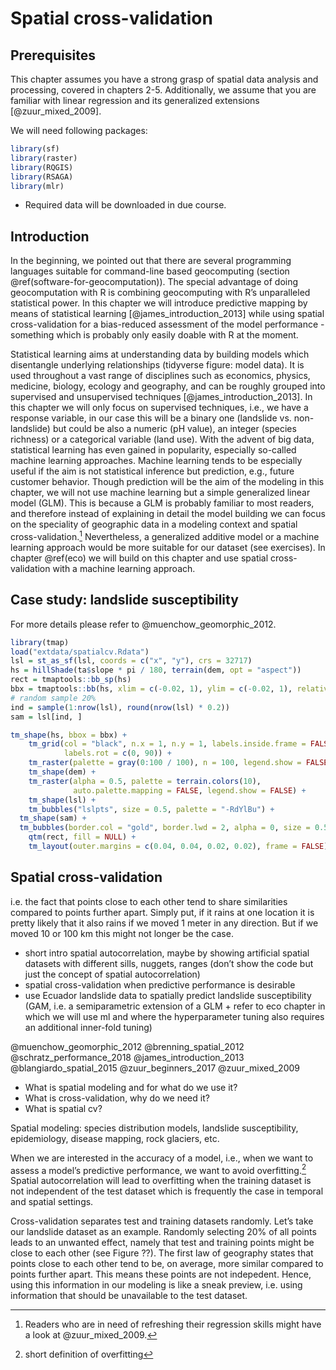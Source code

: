 # Spatial cross-validation {#spatial-cv}

## Prerequisites {-}

This chapter assumes you have a strong grasp of spatial data analysis and processing, covered in chapters 2-5.
Additionally, we assume that you are familiar with linear regression and its generalized extensions [@zuur_mixed_2009].

We will need following packages:

```r
library(sf)
library(raster)
library(RQGIS)
library(RSAGA)
library(mlr)
```

- Required data will be downloaded in due course.

## Introduction
In the beginning, we pointed out that there are several programming languages suitable for command-line based geocomputing (section \@ref(software-for-geocomputation)).
The special advantage of doing geocomputation with R is combining geocomputing with R's unparalleled statistical power.
In this chapter we will introduce predictive mapping by means of statistical learning [@james_introduction_2013] while using spatial cross-validation for a bias-reduced assessment of the model performance - something which is probably only easily doable with R at the moment.

Statistical learning aims at understanding data by building models which disentangle underlying relationships (tidyverse figure: model data).
It is used throughout a vast range of disciplines such as economics, physics, medicine, biology, ecology and geography, and can be roughly grouped into supervised and unsupervised techniques [@james_introduction_2013].
In this chapter we will only focus on supervised techniques, i.e., we have a response variable, in our case this will be a binary one (landslide vs. non-landslide) but could be also a numeric (pH value), an integer (species richness) or a categorical variable (land use).
With the advent of big data, statistical learning has even gained in popularity, especially so-called machine learning approaches.
Machine learning tends to be especially useful if the aim is not statistical inference but prediction, e.g., future customer behavior.
Though prediction will be the aim of the modeling in this chapter, we will not use machine learning but a simple generalized linear model (GLM).
This is because a GLM is probably familiar to most readers, and therefore instead of explaining in detail the model building we can focus on the speciality of geographic data in a modeling context and spatial cross-validation.^[Readers who are in need of refreshing their regression skills might have a look at @zuur_mixed_2009.]
Nevertheless, a generalized additive model or a machine learning approach would be more suitable for our dataset (see exercises).
In chapter \@ref(eco) we will build on this chapter and use spatial cross-validation with a machine learning approach.

## Case study: landslide susceptibility {#case-study}

For more details please refer to @muenchow_geomorphic_2012.

```r
library(tmap)
load("extdata/spatialcv.Rdata")
lsl = st_as_sf(lsl, coords = c("x", "y"), crs = 32717)
hs = hillShade(ta$slope * pi / 180, terrain(dem, opt = "aspect"))
rect = tmaptools::bb_sp(hs)
bbx = tmaptools::bb(hs, xlim = c(-0.02, 1), ylim = c(-0.02, 1), relative = TRUE)
# random sample 20%
ind = sample(1:nrow(lsl), round(nrow(lsl) * 0.2))
sam = lsl[ind, ]

tm_shape(hs, bbox = bbx) +
	tm_grid(col = "black", n.x = 1, n.y = 1, labels.inside.frame = FALSE,
	        labels.rot = c(0, 90)) +
	tm_raster(palette = gray(0:100 / 100), n = 100, legend.show = FALSE) +
	tm_shape(dem) +
	tm_raster(alpha = 0.5, palette = terrain.colors(10),
	          auto.palette.mapping = FALSE, legend.show = FALSE) +
	tm_shape(lsl) + 
	tm_bubbles("lslpts", size = 0.5, palette = "-RdYlBu") +
  tm_shape(sam) +
  tm_bubbles(border.col = "gold", border.lwd = 2, alpha = 0, size = 0.5) +
	qtm(rect, fill = NULL) +
	tm_layout(outer.margins = c(0.04, 0.04, 0.02, 0.02), frame = FALSE)
```


## Spatial cross-validation

i.e. the fact that points close to each other tend to share similarities compared to points further apart.
Simply put, if it rains at one location it is pretty likely that it also rains if we moved 1 meter in any direction.
But if we moved 10 or 100 km this might not longer be the case. 


- short intro spatial autocorrelation, maybe by showing artificial spatial datasets with different sills, nuggets, ranges (don't show the code but just the concept of spatial autocorrelation)
- spatial cross-validation when predictive performance is desirable 
- use Ecuador landslide data to spatially predict landslide susceptibility (GAM, i.e. a semiparametric extension of a GLM + refer to eco chapter in which we will use ml and where the hyperparameter tuning also requires an additional inner-fold tuning)

@muenchow_geomorphic_2012
@brenning_spatial_2012
@schratz_performance_2018
@james_introduction_2013
@blangiardo_spatial_2015
@zuur_beginners_2017
@zuur_mixed_2009

- What is spatial modeling and for what do we use it?
- What is cross-validation, why do we need it?
- What is spatial cv?

Spatial modeling: species distribution models, landslide susceptibility, epidemiology, disease mapping, rock glaciers, etc.

When we are interested in the accuracy of a model, i.e., when we want to assess a model's predictive performance, we want to avoid overfitting.^[short definition of overfitting]
Spatial autocorrelation will lead to overfitting when the training dataset is not independent of the test dataset which is frequently the case in temporal and spatial settings.

Cross-validation separates test and training datasets randomly.
Let's take our landslide dataset as an example.
Randomly selecting 20% of all points leads to an unwanted effect, namely that test and training points might be close to each other (see Figure ??).
The first law of geography states that points close to each other tend to be, on average, more similar compared to points further apart.
This means these points are not indepedent.
Hence, using this information in our modeling is like a sneak preview, i.e. using information that should be unavailable to the test dataset.

<!--
Usually people seek to accomplish one of the following aims when using supervised statistical learning techniques: 

1. Spatial prediction of the response variable
2. Inference about the relationship between response and predictors

In the latter case, we need to make sure to comply with all model assumptions (normality, heterogeneity, independence).
Spatial predictions are easier since we can argue that, the predictive performance of a model incorporating a (spatial) correlation structure is on average the same as for a model without a spatial correlation structure.
This is the reason why machine learning techniques (no explicit model assumptions) are so popular when the goal is a good prediction.
-->